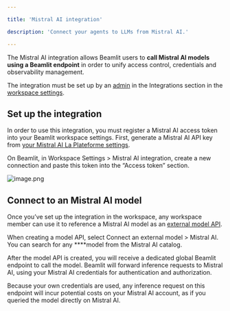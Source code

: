 ```yaml
---

title: 'Mistral AI integration'

description: 'Connect your agents to LLMs from Mistral AI.'

---
```


The Mistral AI integration allows Beamlit users to **call Mistral AI models using a Beamlit endpoint** in order to unify access control, credentials and observability management. 

The integration must be set up by an [admin](../Security/Workspace-access-control%2013847e47b1ea8151bd43efeccf5defe0) in the Integrations section in the [workspace settings](../Security/Workspace-access-control).

## Set up the integration

In order to use this integration, you must register a Mistral AI access token into your Beamlit workspace settings. First, generate a Mistral AI API key from [your Mistral AI La Plateforme settings](https://console.mistral.ai/api-keys/).

On Beamlit, in Workspace Settings > Mistral AI integration, create a new connection and paste this token into the “Access token” section.

![image.png](MistralAI/image.png)

## Connect to an Mistral AI model

Once you’ve set up the integration in the workspace, any workspace member can use it to reference a Mistral AI model as an [external model API](../Models/External-model-apis).

When creating a model API, select Connect an external model > Mistral AI. You can search for any ****model from the Mistral AI catalog.

After the model API is created, you will receive a dedicated global Beamlit endpoint to call the model. Beamlit will forward inference requests to Mistral AI, using your Mistral AI credentials for authentication and authorization.

<Info>Because your own credentials are used, any inference request on this endpoint will incur potential costs on your Mistral AI account, as if you queried the model directly on Mistral AI.</Info>